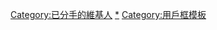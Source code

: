 {{Userbox-2
  |id1=[[File:Emblem-favorites.svg|43px]]
  |id1-c=#fff
  |id2=[[File:Crystal_Clear_app_clock.svg|40px]]
  |id2-c=white
  |info=這個用戶'''曾經'''有一個'''[[男朋友]]'''。
  |info-c=#ccf
  |info-s=10
  |border-c=#69c
}}
<includeonly>[[Category:已分手的維基人]]</includeonly>
<noinclude>[[Category:已分手的維基人|*]]
[[Category:用戶框模板]]</noinclude>